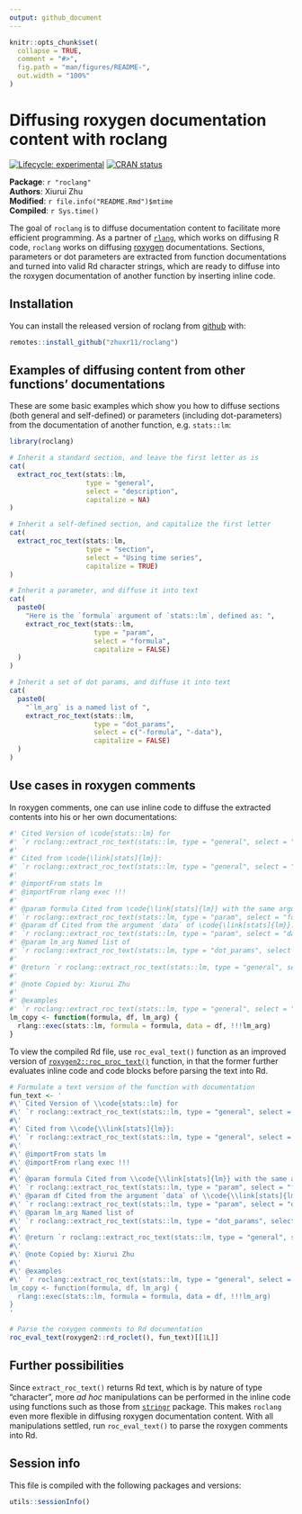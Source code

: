```yaml
---
output: github_document
---
```


<!-- README.md is generated from README.Rmd. Please edit that file -->

```r
knitr::opts_chunk$set(
  collapse = TRUE,
  comment = "#>",
  fig.path = "man/figures/README-",
  out.width = "100%"
)
```

# Diffusing roxygen documentation content with roclang

<!-- badges: start -->
[![Lifecycle: experimental](https://img.shields.io/badge/lifecycle-experimental-orange.svg)](https://lifecycle.r-lib.org/articles/stages.html)
[![CRAN status](https://www.r-pkg.org/badges/version/roclang)](https://CRAN.R-project.org/package=roclang)
<!-- badges: end -->

**Package**: `r "roclang"`<br />
**Authors**: Xiurui Zhu<br />
**Modified**: `r file.info("README.Rmd")$mtime`<br />
**Compiled**: `r Sys.time()`

The goal of `roclang` is to diffuse documentation content to facilitate more efficient programming. As a partner of [`rlang`](https://github.com/r-lib/rlang/), which works on diffusing R code, `roclang` works on diffusing [roxygen](https://github.com/r-lib/roxygen2/) documentations. Sections, parameters or dot parameters are extracted from function documentations and turned into valid Rd character strings, which are ready to diffuse into the roxygen documentation of another function by inserting inline code.

## Installation

You can install the released version of roclang from [github](https://github.com/) with:

``` r
remotes::install_github("zhuxr11/roclang")
```

## Examples of diffusing content from other functions' documentations

These are some basic examples which show you how to diffuse sections (both general and self-defined) or parameters (including dot-parameters) from the documentation of another function, e.g. `stats::lm`:

```r
library(roclang)

# Inherit a standard section, and leave the first letter as is
cat(
  extract_roc_text(stats::lm,
                   type = "general",
                   select = "description",
                   capitalize = NA)
)

# Inherit a self-defined section, and capitalize the first letter
cat(
  extract_roc_text(stats::lm,
                   type = "section",
                   select = "Using time series",
                   capitalize = TRUE)
)

# Inherit a parameter, and diffuse it into text
cat(
  paste0(
    "Here is the `formula` argument of `stats::lm`, defined as: ",
    extract_roc_text(stats::lm,
                     type = "param",
                     select = "formula",
                     capitalize = FALSE)
  )
)

# Inherit a set of dot params, and diffuse it into text
cat(
  paste0(
    "`lm_arg` is a named list of ",
    extract_roc_text(stats::lm,
                     type = "dot_params",
                     select = c("-formula", "-data"),
                     capitalize = FALSE)
  )
)
```

## Use cases in roxygen comments

In roxygen comments, one can use inline code to diffuse the extracted contents into his or her own documentations:

```r
#' Cited Version of \code{stats::lm} for
#' `r roclang::extract_roc_text(stats::lm, type = "general", select = "title", capitalize = TRUE)`
#'
#' Cited from \code{\link[stats]{lm}}:
#' `r roclang::extract_roc_text(stats::lm, type = "general", select = "description", capitalize = FALSE)`
#'
#' @importFrom stats lm
#' @importFrom rlang exec !!!
#'
#' @param formula Cited from \code{\link[stats]{lm}} with the same argument ame:
#' `r roclang::extract_roc_text(stats::lm, type = "param", select = "formula", capitalize = NA)`
#' @param df Cited from the argument `data` of \code{\link[stats]{lm}}:
#' `r roclang::extract_roc_text(stats::lm, type = "param", select = "data", capitalize = NA)`
#' @param lm_arg Named list of
#' `r roclang::extract_roc_text(stats::lm, type = "dot_params", select = c("-formula", "-data"), capitalize = FALSE)`
#'
#' @return `r roclang::extract_roc_text(stats::lm, type = "general", select = "return", capitalize = TRUE)`
#'
#' @note Copied by: Xiurui Zhu
#'
#' @examples
#' `r roclang::extract_roc_text(stats::lm, type = "general", select = "examples", capitalize = NA)`
lm_copy <- function(formula, df, lm_arg) {
  rlang::exec(stats::lm, formula = formula, data = df, !!!lm_arg)
}
```

To view the compiled Rd file, use `roc_eval_text()` function as an improved version of [`roxygen2::roc_proc_text()`](https://roxygen2.r-lib.org/reference/roc_proc_text.html) function, in that the former further evaluates inline code and code blocks before parsing the text into Rd.

```r
# Formulate a text version of the function with documentation
fun_text <- '
#\' Cited Version of \\code{stats::lm} for
#\' `r roclang::extract_roc_text(stats::lm, type = "general", select = "title", capitalize = TRUE)`
#\'
#\' Cited from \\code{\\link[stats]{lm}}:
#\' `r roclang::extract_roc_text(stats::lm, type = "general", select = "description", capitalize = TRUE)`
#\'
#\' @importFrom stats lm
#\' @importFrom rlang exec !!!
#\'
#\' @param formula Cited from \\code{\\link[stats]{lm}} with the same argument name:
#\' `r roclang::extract_roc_text(stats::lm, type = "param", select = "formula", capitalize = NA)`
#\' @param df Cited from the argument `data` of \\code{\\link[stats]{lm}}:
#\' `r roclang::extract_roc_text(stats::lm, type = "param", select = "data", capitalize = NA)`
#\' @param lm_arg Named list of
#\' `r roclang::extract_roc_text(stats::lm, type = "dot_params", select = c("-formula", "-data"), capitalize = FALSE)`
#\'
#\' @return `r roclang::extract_roc_text(stats::lm, type = "general", select = "return", capitalize = TRUE)`
#\'
#\' @note Copied by: Xiurui Zhu
#\'
#\' @examples
#\' `r roclang::extract_roc_text(stats::lm, type = "general", select = "examples", capitalize = NA)`
lm_copy <- function(formula, df, lm_arg) {
  rlang::exec(stats::lm, formula = formula, data = df, !!!lm_arg)
}
'

# Parse the roxygen comments to Rd documentation
roc_eval_text(roxygen2::rd_roclet(), fun_text)[[1L]]
```

## Further possibilities

Since `extract_roc_text()` returns Rd text, which is by nature of type "character", more *ad hoc* manipulations can be performed in the inline code using functions such as those from [`stringr`](https://github.com/tidyverse/stringr) package. This makes `roclang` even more flexible in diffusing roxygen documentation content. With all manipulations settled, run `roc_eval_text()` to parse the roxygen comments into Rd.

## Session info

This file is compiled with the following packages and versions:

```r
utils::sessionInfo()
```
